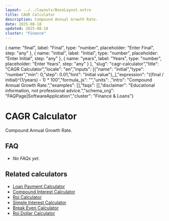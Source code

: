 ```yaml
---
layout: ../../layouts/BaseLayout.astro
title: CAGR Calculator
description: Compound Annual Growth Rate.
date: 2025-08-18
updated: 2025-08-18
cluster: "Finance"
---
```



  { name: "final", label: "Final", type: "number", placeholder: "Enter Final", step: "any" },
  { name: "initial", label: "Initial", type: "number", placeholder: "Enter Initial", step: "any" },
  { name: "years", label: "Years", type: "number", placeholder: "Enter Years", step: "any" }
],
"slug": "cagr-calculator","title": "CAGR Calculator","locale": "en","inputs": [{"name": "initial","type": "number","min": 0,"step": 0.01,"hint": "Initial value"},,],"expression": "((final / initial)^(1/years) - 1) * 100","formula_js": "","units": ,"intro": "Compound Annual Growth Rate.","examples": [],"faqs": [],"disclaimer": "Educational information, not professional advice.","schema_org": "FAQPage|SoftwareApplication","cluster": "Finance & Loans"}

# CAGR Calculator

Compound Annual Growth Rate.

<Calculator schema={schema} />

## FAQ

- _No FAQs yet._

## Related calculators
- [Loan Payment Calculator](/calculators/loan-payment-calculator/)
- [Compound Interest Calculator](/calculators/compound-interest-calculator/)
- [Roi Calculator](/calculators/roi-calculator/)
- [Simple Interest Calculator](/calculators/simple-interest-calculator/)
- [Break Even Calculator](/calculators/break-even-calculator/)
- [Roi Dollar Calculator](/calculators/roi-dollar-calculator/)
